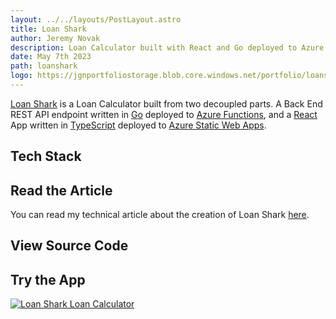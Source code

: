 ```yaml
---
layout: ../../layouts/PostLayout.astro
title: Loan Shark
author: Jeremy Novak
description: Loan Calculator built with React and Go deployed to Azure
date: May 7th 2023
path: loanshark
logo: https://jgnportfoliostorage.blob.core.windows.net/portfolio/loanshark-logo.svg
---
```


<a href="https://loanshark.jgnovak.net" target="blank" rel="noreferrer">Loan Shark</a>
is a Loan Calculator built from two decoupled parts. A Back End REST API endpoint
written in <a href="https://go.dev" target="_blank" rel="noreferrer">Go</a> deployed to
<a href="https://learn.microsoft.com/en-us/azure/azure-functions/functions-get-started?pivots=programming-language-javascript"
   target="_blank" rel="noreferrer">Azure Functions</a>,
and a <a href="https://react.dev" target="_blank" rel="noreferrer">React</a> App written in
<a href="https://www.typescriptlang.org/" target="_blank" rel="noreferrer">TypeScript</a> deployed to
<a href="https://learn.microsoft.com/en-us/azure/static-web-apps/overview" target="_blank" rel="noreferrer">Azure Static
    Web Apps</a>.

## Tech Stack
<LoanSharkStack/>

## Read the Article

You can read my technical article about the creation of Loan Shark <a href="/articles/creating-loanshark" target="_blank">here</a>.

## View Source Code
<div className="flex flex-col items-start">
    <GitHubButton text="Back End Source" url="https://github.com/jgnovakdev/loanshark-api"
                  description="Loan Shark Back End"/>
    <GitHubButton text="Front End Source" url="https://github.com/jgnovakdev/loanshark"
                  description="Loan Shark Front End"/>
</div>

## Try the App

<a href="https://loanshark.jgnovak.net" target="_blank" rel="noreferrer">
    <img className="w-[100%] md:w-[50%]" src="https://jgnportfoliostorage.blob.core.windows.net/portfolio/loanshark-screenshot.png"
         alt="Loan Shark Loan Calculator"/>
</a>


